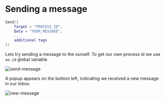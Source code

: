 
# Sending a message

```lua
Send({
    Target = "PROCESS_ID",
    Data = "YOUR_MESSAGE",
    ... 
    additional tags
})
```

Lets try sending a message to the ourself. To get our own process id we use `ao.id` global variable

![send-message](../../assets/images/ao/send-message.png)

A popup appears on the bottom left, indicating we received a new message in our Inbox.

![new-message](../../assets/images/ao/new-message.png)